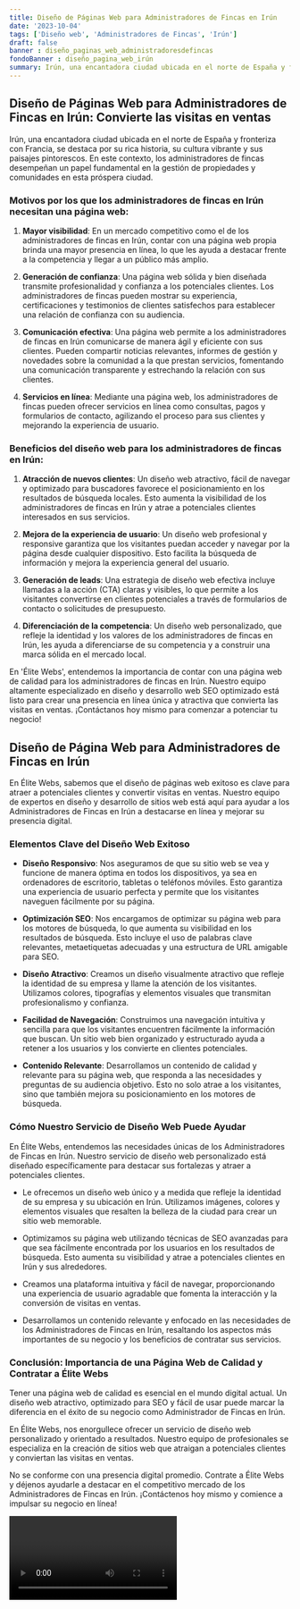 ```yaml
---
title: Diseño de Páginas Web para Administradores de Fincas en Irún
date: '2023-10-04'
tags: ['Diseño web', 'Administradores de Fincas', 'Irún']
draft: false
banner : diseño_paginas_web_administradoresdefincas
fondoBanner : diseño_pagina_web_irún
summary: Irún, una encantadora ciudad ubicada en el norte de España y fronteriza con Francia, se destaca por su rica historia, su cultura vibrante y sus paisajes pintorescos. En este contexto, los administradores de fincas desempeñan un papel fundamental en la gestión de propiedades y comunidades en esta próspera ciudad.
---
```


## Diseño de Páginas Web para Administradores de Fincas en Irún: Convierte las visitas en ventas

Irún, una encantadora ciudad ubicada en el norte de España y fronteriza con Francia, se destaca por su rica historia, su cultura vibrante y sus paisajes pintorescos. En este contexto, los administradores de fincas desempeñan un papel fundamental en la gestión de propiedades y comunidades en esta próspera ciudad.

### Motivos por los que los administradores de fincas en Irún necesitan una página web:

1. **Mayor visibilidad**: En un mercado competitivo como el de los administradores de fincas en Irún, contar con una página web propia brinda una mayor presencia en línea, lo que les ayuda a destacar frente a la competencia y llegar a un público más amplio.

2. **Generación de confianza**: Una página web sólida y bien diseñada transmite profesionalidad y confianza a los potenciales clientes. Los administradores de fincas pueden mostrar su experiencia, certificaciones y testimonios de clientes satisfechos para establecer una relación de confianza con su audiencia.

3. **Comunicación efectiva**: Una página web permite a los administradores de fincas en Irún comunicarse de manera ágil y eficiente con sus clientes. Pueden compartir noticias relevantes, informes de gestión y novedades sobre la comunidad a la que prestan servicios, fomentando una comunicación transparente y estrechando la relación con sus clientes.

4. **Servicios en línea**: Mediante una página web, los administradores de fincas pueden ofrecer servicios en línea como consultas, pagos y formularios de contacto, agilizando el proceso para sus clientes y mejorando la experiencia de usuario.

### Beneficios del diseño web para los administradores de fincas en Irún:

1. **Atracción de nuevos clientes**: Un diseño web atractivo, fácil de navegar y optimizado para buscadores favorece el posicionamiento en los resultados de búsqueda locales. Esto aumenta la visibilidad de los administradores de fincas en Irún y atrae a potenciales clientes interesados en sus servicios.

2. **Mejora de la experiencia de usuario**: Un diseño web profesional y responsive garantiza que los visitantes puedan acceder y navegar por la página desde cualquier dispositivo. Esto facilita la búsqueda de información y mejora la experiencia general del usuario.

3. **Generación de leads**: Una estrategia de diseño web efectiva incluye llamadas a la acción (CTA) claras y visibles, lo que permite a los visitantes convertirse en clientes potenciales a través de formularios de contacto o solicitudes de presupuesto.

4. **Diferenciación de la competencia**: Un diseño web personalizado, que refleje la identidad y los valores de los administradores de fincas en Irún, les ayuda a diferenciarse de su competencia y a construir una marca sólida en el mercado local.

En 'Élite Webs', entendemos la importancia de contar con una página web de calidad para los administradores de fincas en Irún. Nuestro equipo altamente especializado en diseño y desarrollo web SEO optimizado está listo para crear una presencia en línea única y atractiva que convierta las visitas en ventas. ¡Contáctanos hoy mismo para comenzar a potenciar tu negocio!

<GifSeo />

<Cta />

## Diseño de Página Web para Administradores de Fincas en Irún

En Élite Webs, sabemos que el diseño de páginas web exitoso es clave para atraer a potenciales clientes y convertir visitas en ventas. Nuestro equipo de expertos en diseño y desarrollo de sitios web está aquí para ayudar a los Administradores de Fincas en Irún a destacarse en línea y mejorar su presencia digital.

### Elementos Clave del Diseño Web Exitoso

- **Diseño Responsivo**: Nos aseguramos de que su sitio web se vea y funcione de manera óptima en todos los dispositivos, ya sea en ordenadores de escritorio, tabletas o teléfonos móviles. Esto garantiza una experiencia de usuario perfecta y permite que los visitantes naveguen fácilmente por su página.

- **Optimización SEO**: Nos encargamos de optimizar su página web para los motores de búsqueda, lo que aumenta su visibilidad en los resultados de búsqueda. Esto incluye el uso de palabras clave relevantes, metaetiquetas adecuadas y una estructura de URL amigable para SEO.

- **Diseño Atractivo**: Creamos un diseño visualmente atractivo que refleje la identidad de su empresa y llame la atención de los visitantes. Utilizamos colores, tipografías y elementos visuales que transmitan profesionalismo y confianza.

- **Facilidad de Navegación**: Construimos una navegación intuitiva y sencilla para que los visitantes encuentren fácilmente la información que buscan. Un sitio web bien organizado y estructurado ayuda a retener a los usuarios y los convierte en clientes potenciales.

- **Contenido Relevante**: Desarrollamos un contenido de calidad y relevante para su página web, que responda a las necesidades y preguntas de su audiencia objetivo. Esto no solo atrae a los visitantes, sino que también mejora su posicionamiento en los motores de búsqueda.

### Cómo Nuestro Servicio de Diseño Web Puede Ayudar

En Élite Webs, entendemos las necesidades únicas de los Administradores de Fincas en Irún. Nuestro servicio de diseño web personalizado está diseñado específicamente para destacar sus fortalezas y atraer a potenciales clientes. 

- Le ofrecemos un diseño web único y a medida que refleje la identidad de su empresa y su ubicación en Irún. Utilizamos imágenes, colores y elementos visuales que resalten la belleza de la ciudad para crear un sitio web memorable.

- Optimizamos su página web utilizando técnicas de SEO avanzadas para que sea fácilmente encontrada por los usuarios en los resultados de búsqueda. Esto aumenta su visibilidad y atrae a potenciales clientes en Irún y sus alrededores.

- Creamos una plataforma intuitiva y fácil de navegar, proporcionando una experiencia de usuario agradable que fomenta la interacción y la conversión de visitas en ventas.

- Desarrollamos un contenido relevante y enfocado en las necesidades de los Administradores de Fincas en Irún, resaltando los aspectos más importantes de su negocio y los beneficios de contratar sus servicios.

### Conclusión: Importancia de una Página Web de Calidad y Contratar a Élite Webs

Tener una página web de calidad es esencial en el mundo digital actual. Un diseño web atractivo, optimizado para SEO y fácil de usar puede marcar la diferencia en el éxito de su negocio como Administrador de Fincas en Irún.

En Élite Webs, nos enorgullece ofrecer un servicio de diseño web personalizado y orientado a resultados. Nuestro equipo de profesionales se especializa en la creación de sitios web que atraigan a potenciales clientes y conviertan las visitas en ventas.

No se conforme con una presencia digital promedio. Contrate a Élite Webs y déjenos ayudarle a destacar en el competitivo mercado de los Administradores de Fincas en Irún. ¡Contáctenos hoy mismo y comience a impulsar su negocio en línea!

<Video />

<CtaBot job='Administradores de Fincas' city='Irún'/>

<Gmaps query='Irún+españa+maps' />